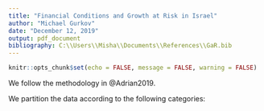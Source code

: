 ```yaml
---
title: "Financial Conditions and Growth at Risk in Israel"
author: "Michael Gurkov"
date: "December 12, 2019"
output: pdf_document
bibliography: C:\\Users\\Misha\\Documents\\References\\GaR.bib
---
```


```r
knitr::opts_chunk$set(echo = FALSE, message = FALSE, warning = FALSE)
```

\section{Introduction}

\section{Methodology}

We follow the methodology in @Adrian2019.

\section{Data}

We partition the data according to the following categories:

\begin{itemize}
  \item
  Domestic Real
  \item
  Domestic Prices
  \item
  Rates
  \item
  External conditions
  \item
  Global conditions
  \item
  Labor market
  \item
  Risk indicators
  \item
  Financial cycle
\end{itemize}


\section{Bibliography}

